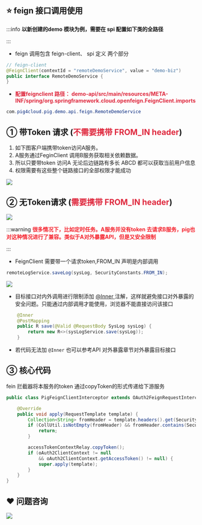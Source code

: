 ## ⭐️  feign 接口调用使用
:::info
**以新创建的demo 模块为例，需要在 spi 配置如下类的全路径**

:::

+ feign 调用包含 feign-client、 spi 定义 两个部分

```java
// feign-client
@FeignClient(contextId = "remoteDemoService", value = "demo-biz")
public interface RemoteDemoService {
}
```

+ **<font style="color:#DF2A3F;">配置feignclient 路径： demo-api/src/main/resources/META-INF/spring/org.springframework.cloud.openfeign.FeignClient.imports</font>**

```java
com.pig4cloud.pig.demo.api.feign.RemoteDemoService
```

## ① 带Token 请求 (<font style="color:#DF2A3F;">不需要携带 FROM_IN header</font>)


1. 如下图客户端携带token访问A服务。
2. A服务通过FeginClient 调用B服务获取相关依赖数据。
3. 所以只要带token 访问A 无论后边链路有多长 ABCD 都可以获取当前用户信息
4. 权限需要有这些整个链路接口的全部权限才能成功



![](https://cdn.nlark.com/yuque/0/2020/png/283679/1599314191979-fea7b81a-4a6b-41f2-8a0c-139a2f9691c0.png)



## ② 无Token请求 (<font style="color:#DF2A3F;">需要携带 FROM_IN header</font>)


![](https://cdn.nlark.com/yuque/0/2020/png/283679/1599314191907-97e3a538-9710-406f-9924-ca88a6312589.png)



:::warning
**<font style="color:#F5222D;">很多情况下，比如定时任务。A服务并没有token 去请求B服务，pig也对这种情况进行了兼容。类似于A对外暴露API，但是又安全限制</font>**

:::



+ FeignClient 需要带一个请求token,FROM_IN 声明是内部调用



```java
remoteLogService.saveLog(sysLog, SecurityConstants.FROM_IN);
```



![](https://cdn.nlark.com/yuque/0/2022/png/283679/1660454269266-cb6f54bd-a707-4484-a1b1-d863f61193d6.png)

+ 目标接口对内外调用进行限制添加 [@Inner ](/Inner ) 注解，这样就避免接口对外暴露的安全问题。只能通过内部调用才能使用，浏览器不能直接访问该接口



```java
	@Inner
	@PostMapping
	public R save(@Valid @RequestBody SysLog sysLog) {
		return new R<>(sysLogService.save(sysLog));
	}
```



+ 若代码无法加 `@Inner` 也可以参考API 对外暴露章节对外暴露目标接口





## ③ 核心代码


fein 拦截器将本服务的token 通过copyToken的形式传递给下游服务



```java
public class PigFeignClientInterceptor extends OAuth2FeignRequestInterceptor {

	@Override
	public void apply(RequestTemplate template) {
		Collection<String> fromHeader = template.headers().get(SecurityConstants.FROM);
		if (CollUtil.isNotEmpty(fromHeader) && fromHeader.contains(SecurityConstants.FROM_IN)) {
			return;
		}

		accessTokenContextRelay.copyToken();
		if (oAuth2ClientContext != null
			&& oAuth2ClientContext.getAccessToken() != null) {
			super.apply(template);
		}
	}
}
```

## ❤  问题咨询
![](https://cdn.nlark.com/yuque/0/2022/gif/283679/1662563973685-c22e9831-db66-42b5-973f-886d25d1e0e7.gif)

